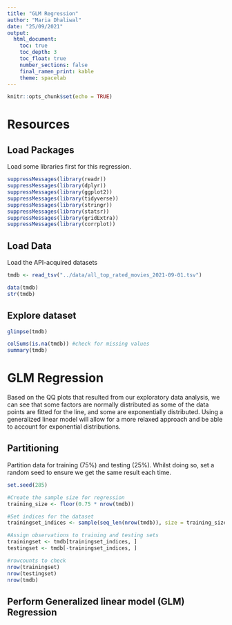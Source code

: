 ```yaml
---
title: "GLM Regression"
author: "Maria Dhaliwal"
date: "25/09/2021"
output: 
  html_document:
    toc: true
    toc_depth: 3
    toc_float: true
    number_sections: false
    final_ramen_print: kable
    theme: spacelab
---
```


```r
knitr::opts_chunk$set(echo = TRUE)
```

# Resources

## Load Packages

Load some libraries first for this regression.

```r
suppressMessages(library(readr))
suppressMessages(library(dplyr))
suppressMessages(library(ggplot2))
suppressMessages(library(tidyverse))
suppressMessages(library(stringr))
suppressMessages(library(statsr))
suppressMessages(library(gridExtra))
suppressMessages(library(corrplot))

```

## Load Data

Load the API-acquired datasets

```r

tmdb <- read_tsv("../data/all_top_rated_movies_2021-09-01.tsv")

data(tmdb)
str(tmdb)

```

## Explore dataset

```r

glimpse(tmdb)

colSums(is.na(tmdb)) #check for missing values
summary(tmdb)
```



# GLM Regression

Based on the QQ plots that resulted from our exploratory data analysis, we can see that some factors are normally distributed as some of the data points are fitted for the line, and some are exponentially distributed. Using a generalized linear model will allow for a more relaxed approach and be able to account for exponential distributions.

## Partitioning

Partition data for training (75%) and testing (25%). Whilst doing so, set a random seed to ensure we get the same result each time.

```r

set.seed(285)

#Create the sample size for regression
training_size <- floor(0.75 * nrow(tmdb))

#Set indices for the dataset
trainingset_indices <- sample(seq_len(nrow(tmdb)), size = training_size)

#Assign observations to training and testing sets
trainingset <- tmdb[trainingset_indices, ]
testingset <- tmdb[-trainingset_indices, ]

#rowcounts to check
nrow(trainingset)
nrow(testingset)
nrow(tmdb)

```

## Perform Generalized linear model (GLM) Regression



